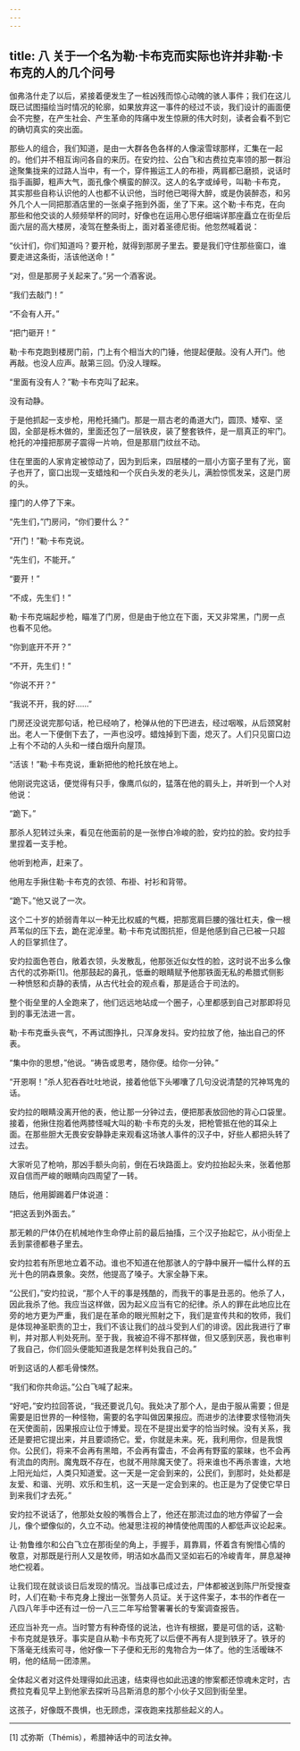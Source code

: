 ```yaml
---
---
---
```

title: 八 关于一个名为勒·卡布克而实际也许并非勒·卡布克的人的几个问号
---




伽弗洛什走了以后，紧接着便发生了一桩凶残而惊心动魄的骇人事件；我们在这儿既已试图描绘当时情况的轮廓，如果放弃这一事件的经过不谈，我们设计的画面便会不完整，在产生社会、产生革命的阵痛中发生惊厥的伟大时刻，读者会看不到它的确切真实的突出面。

那些人的组合，我们知道，是由一大群各色各样的人像滚雪球那样，汇集在一起的。他们并不相互询问各自的来历。在安灼拉、公白飞和古费拉克率领的那一群沿途聚集拢来的过路人当中，有一个，穿件搬运工人的布褂，两肩都已磨损，说话时指手画脚，粗声大气，面孔像个横蛮的醉汉。这人的名字或绰号，叫勒·卡布克，其实那些自称认识他的人也都不认识他，当时他已喝得大醉，或是伪装醉态，和另外几个人一同把那酒店里的一张桌子拖到外面，坐了下来。这个勒·卡布克，在向那些和他交谈的人频频举杯的同时，好像也在运用心思仔细端详那座矗立在街垒后面六层的高大楼房，凌驾在整条街上，面对着圣德尼街。他忽然喊着说：

“伙计们，你们知道吗？要开枪，就得到那房子里去。要是我们守住那些窗口，谁要走进这条街，活该他送命！”

“对，但是那房子关起来了。”另一个酒客说。

“我们去敲门！”

“不会有人开。”

“把门砸开！”

勒·卡布克跑到楼房门前，门上有个相当大的门锤，他提起便敲。没有人开门。他再敲。也没人应声。敲第三回。仍没人理睬。

“里面有没有人？”勒·卡布克叫了起来。

没有动静。

于是他抓起一支步枪，用枪托捅门。那是一扇古老的甬道大门，圆顶、矮窄、坚固，全部是栎木做的，里面还包了一层铁皮，装了整套铁件，是一扇真正的牢门。枪托的冲撞把那房子震得一片响，但是那扇门纹丝不动。

住在里面的人家肯定被惊动了，因为到后来，四层楼的一扇小方窗子里有了光，窗子也开了，窗口出现一支蜡烛和一个灰白头发的老头儿，满脸惊慌发呆，这是门房的头。

撞门的人停了下来。

“先生们，”门房问，“你们要什么？”

“开门！”勒·卡布克说。

“先生们，不能开。”

“要开！”

“不成，先生们！”

勒·卡布克端起步枪，瞄准了门房，但是由于他立在下面，天又非常黑，门房一点也看不见他。

“你到底开不开？”

“不开，先生们！”

“你说不开？”

“我说不开，我的好……”

门房还没说完那句话，枪已经响了，枪弹从他的下巴进去，经过咽喉，从后颈窝射出。老人一下便倒下去了，一声也没哼。蜡烛掉到下面，熄灭了。人们只见窗口边上有个不动的人头和一缕白烟升向屋顶。

“活该！”勒·卡布克说，重新把他的枪托放在地上。

他刚说完这话，便觉得有只手，像鹰爪似的，猛落在他的肩头上，并听到一个人对他说：

“跪下。”

那杀人犯转过头来，看见在他面前的是一张惨白冷峻的脸，安灼拉的脸。安灼拉手里捏着一支手枪。

他听到枪声，赶来了。

他用左手揪住勒·卡布克的衣领、布褂、衬衫和背带。

“跪下。”他又说了一次。

这个二十岁的娇弱青年以一种无比权威的气概，把那宽肩巨腰的强壮杠夫，像一根芦苇似的压下去，跪在泥淖里。勒·卡布克试图抗拒，但是他感到自己已被一只超人的巨掌抓住了。

安灼拉面色苍白，敞着衣领，头发散乱，他那张近似女性的脸，这时说不出多么像古代的忒弥斯[1]。他那鼓起的鼻孔，低垂的眼睛赋予他那铁面无私的希腊式侧影一种愤怒和贞静的表情，从古代社会的观点看，那是适合于司法的。

整个街垒里的人全跑来了，他们远远地站成一个圈子，心里都感到自己对那即将见到的事无法进一言。

勒·卡布克垂头丧气，不再试图挣扎，只浑身发抖。安灼拉放了他，抽出自己的怀表。

“集中你的思想，”他说。“祷告或思考，随你便。给你一分钟。”

“开恩啊！”杀人犯吞吞吐吐地说，接着他低下头嘟囔了几句没说清楚的咒神骂鬼的话。

安灼拉的眼睛没离开他的表，他让那一分钟过去，便把那表放回他的背心口袋里。接着，他揪住抱着他两膝怪喊大叫的勒·卡布克的头发，把枪管抵在他的耳朵上面。在那些胆大无畏安安静静走来观看这场骇人事件的汉子中，好些人都把头转了过去。

大家听见了枪响，那凶手额头向前，倒在石块路面上。安灼拉抬起头来，张着他那双自信而严峻的眼睛向四周望了一转。

随后，他用脚踢着尸体说道：

“把这丢到外面去。”

那无赖的尸体仍在机械地作生命停止前的最后抽搐，三个汉子抬起它，从小街垒上丢到蒙德都巷子里去。

安灼拉若有所思地立着不动。谁也不知道在他那骇人的宁静中展开一幅什么样的五光十色的阴森景象。突然，他提高了嗓子。大家全静下来。

“公民们，”安灼拉说，“那个人干的事是残酷的，而我干的事是丑恶的。他杀了人，因此我杀了他。我应当这样做，因为起义应当有它的纪律。杀人的罪在此地应比在旁的地方更为严重，我们是在革命的眼光照射之下，我们是宣传共和的牧师，我们是体现神圣职责的卫士，我们不该让我们的战斗受到人们的诽谤。因此我进行了审判，并对那人判处死刑。至于我，我被迫不得不那样做，但又感到厌恶，我也审判了我自己，你们回头便能知道我是怎样判处我自己的。”

听到这话的人都毛骨悚然。

“我们和你共命运。”公白飞喊了起来。

“好吧，”安灼拉回答说，“我还要说几句。我处决了那个人，是由于服从需要；但是需要是旧世界的一种怪物，需要的名字叫做因果报应。而进步的法律要求怪物消失在天使面前，因果报应让位于博爱。现在不是提出爱字的恰当时候。没有关系，我还是要把它提出来，并且要颂扬它。爱，你就是未来。死，我利用你，但是我恨你。公民们，将来不会再有黑暗，不会再有雷击，不会再有野蛮的蒙昧，也不会再有流血的肉刑。魔鬼既不存在，也就不用除魔天使了。将来谁也不再杀害谁，大地上阳光灿烂，人类只知道爱。这一天是一定会到来的，公民们，到那时，处处都是友爱、和谐、光明、欢乐和生机，这一天是一定会到来的。也正是为了促使它早日到来我们才去死。”

安灼拉不说话了，他那处女般的嘴唇合上了，他还在那流过血的地方停留了一会儿，像个塑像似的，久立不动。他凝思注视的神情使他周围的人都低声议论起来。

让·勃鲁维尔和公白飞立在那街垒的角上，手握手，肩靠肩，怀着含有惋惜心情的敬意，对那既是行刑人又是牧师，明洁如水晶而又坚如岩石的冷峻青年，屏息凝神地伫视着。

让我们现在就谈谈日后发现的情况。当战事已成过去，尸体都被送到陈尸所受搜查时，人们在勒·卡布克身上搜出一张警务人员证。关于这件案子，本书的作者在一八四八年手中还有过一份一八三二年写给警署署长的专案调查报告。

还应当补充一点。当时警方有种奇怪的说法，也许有根据，要是可信的话，这勒·卡布克就是铁牙。事实是自从勒·卡布克死了以后便不再有人提到铁牙了。铁牙的下落毫无线索可寻，他好像一下子便和无形的鬼物合为一体了。他的生活暧昧不明，他的结局一团漆黑。

全体起义者对这件处理得如此迅速，结束得也如此迅速的惨案都还惊魂未定时，古费拉克看见早上到他家去探听马吕斯消息的那个小伙子又回到街垒里。

这孩子，好像既不畏惧，也无顾虑，深夜跑来找那些起义的人。



* * *



[1] 忒弥斯（Thémis），希腊神话中的司法女神。
